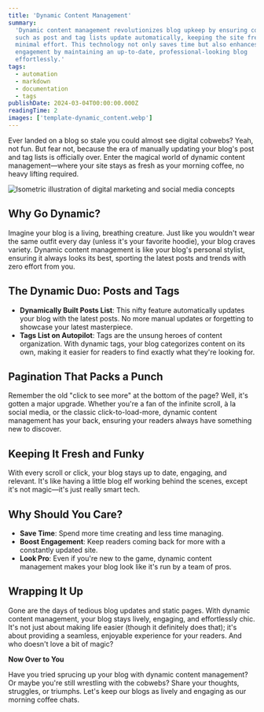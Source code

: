 ```yaml
---
title: 'Dynamic Content Management'
summary:
  'Dynamic content management revolutionizes blog upkeep by ensuring content
  such as post and tag lists update automatically, keeping the site fresh with
  minimal effort. This technology not only saves time but also enhances reader
  engagement by maintaining an up-to-date, professional-looking blog
  effortlessly.'
tags:
  - automation
  - markdown
  - documentation
  - tags
publishDate: 2024-03-04T00:00:00.000Z
readingTime: 2
images: ['template-dynamic_content.webp']
---
```


Ever landed on a blog so stale you could almost see digital cobwebs? Yeah, not
fun. But fear not, because the era of manually updating your blog's post and tag
lists is officially over. Enter the magical world of dynamic content
management—where your site stays as fresh as your morning coffee, no heavy
lifting required.

![Isometric illustration of digital marketing and social media concepts](template-dynamic_content.webp)

## Why Go Dynamic?

Imagine your blog is a living, breathing creature. Just like you wouldn't wear
the same outfit every day (unless it's your favorite hoodie), your blog craves
variety. Dynamic content management is like your blog's personal stylist,
ensuring it always looks its best, sporting the latest posts and trends with
zero effort from you.

## The Dynamic Duo: Posts and Tags

- **Dynamically Built Posts List**: This nifty feature automatically updates
  your blog with the latest posts. No more manual updates or forgetting to
  showcase your latest masterpiece.
- **Tags List on Autopilot**: Tags are the unsung heroes of content
  organization. With dynamic tags, your blog categorizes content on its own,
  making it easier for readers to find exactly what they're looking for.

## Pagination That Packs a Punch

Remember the old "click to see more" at the bottom of the page? Well, it's
gotten a major upgrade. Whether you're a fan of the infinite scroll, à la social
media, or the classic click-to-load-more, dynamic content management has your
back, ensuring your readers always have something new to discover.

## Keeping It Fresh and Funky

With every scroll or click, your blog stays up to date, engaging, and relevant.
It's like having a little blog elf working behind the scenes, except it's not
magic—it's just really smart tech.

## Why Should You Care?

- **Save Time**: Spend more time creating and less time managing.
- **Boost Engagement**: Keep readers coming back for more with a constantly
  updated site.
- **Look Pro**: Even if you're new to the game, dynamic content management makes
  your blog look like it's run by a team of pros.

## Wrapping It Up

Gone are the days of tedious blog updates and static pages. With dynamic content
management, your blog stays lively, engaging, and effortlessly chic. It's not
just about making life easier (though it definitely does that); it's about
providing a seamless, enjoyable experience for your readers. And who doesn't
love a bit of magic?

**Now Over to You**

Have you tried sprucing up your blog with dynamic content management? Or maybe
you're still wrestling with the cobwebs? Share your thoughts, struggles, or
triumphs. Let's keep our blogs as lively and engaging as our morning coffee
chats.
